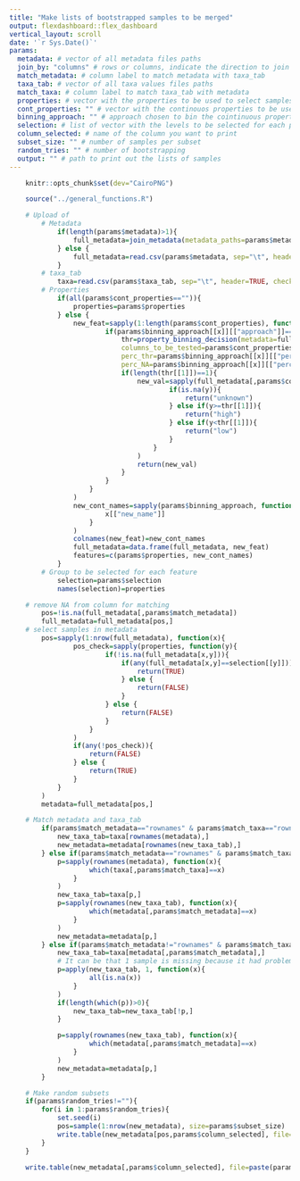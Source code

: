 ```yaml
---
title: "Make lists of bootstrapped samples to be merged"
output: flexdashboard::flex_dashboard
vertical_layout: scroll
date: '`r Sys.Date()`'
params:
  metadata: # vector of all metadata files paths
  join_by: "columns" # rows or columns, indicate the direction to join metadatas
  match_metadata: # column label to match metadata with taxa_tab
  taxa_tab: # vector of all taxa values files paths
  match_taxa: # column label to match taxa_tab with metadata
  properties: # vector with the properties to be used to select samples
  cont_properties: "" # vector with the continouos properties to be used to select samples
  binning_approach: "" # approach chosen to bin the cointinuous properties
  selection: # list of vector with the levels to be selected for each property
  column_selected: # name of the column you want to print
  subset_size: "" # number of samples per subset
  random_tries: "" # number of bootstrapping
  output: "" # path to print out the lists of samples
---
```


```r
	knitr::opts_chunk$set(dev="CairoPNG")
```


```r
	source("../general_functions.R")
```	

```r
	# Upload of
		# Metadata
			if(length(params$metadata)>1){
				full_metadata=join_metadata(metadata_paths=params$metadata, join_by=params$join, matching1="file_id", matching2="file_id")
			} else {
				full_metadata=read.csv(params$metadata, sep="\t", header=TRUE, check.names=FALSE, stringsAsFactors=FALSE)
			}		
		# taxa_tab
			taxa=read.csv(params$taxa_tab, sep="\t", header=TRUE, check.names=FALSE, stringsAsFactors=FALSE)
		# Properties
			if(all(params$cont_properties=="")){
				properties=params$properties
			} else {
				new_feat=sapply(1:length(params$cont_properties), function(x){
						if(params$binning_approach[[x]][["approach"]]=="property_binning_decision"){
							thr=property_binning_decision(metadata=full_metadata,
							columns_to_be_tested=params$cont_properties[[x]], 
							perc_thr=params$binning_approach[[x]][["perc_thr"]], 
							perc_NA=params$binning_approach[[x]][["perc_NA"]])
							if(length(thr[[1]])==1){
								new_val=sapply(full_metadata[,params$cont_properties[[x]]], function(y){
										if(is.na(y)){
											return("unknown")
										} else if(y>=thr[[1]]){
											return("high")
										} else if(y<thr[[1]]){
											return("low")
										}
									}
								)
								return(new_val)
							}
						}
					}
				)
				new_cont_names=sapply(params$binning_approach, function(x){
						x[["new_name"]]
					}
				)
				colnames(new_feat)=new_cont_names
				full_metadata=data.frame(full_metadata, new_feat)
				features=c(params$properties, new_cont_names)
			}
		# Group to be selected for each feature
			selection=params$selection
			names(selection)=properties
```

```r
	# remove NA from column for matching
		pos=!is.na(full_metadata[,params$match_metadata])
		full_metadata=full_metadata[pos,]
	# select samples in metadata
		pos=sapply(1:nrow(full_metadata), function(x){
				pos_check=sapply(properties, function(y){
						if(!is.na(full_metadata[x,y])){
							if(any(full_metadata[x,y]==selection[[y]])){
								return(TRUE)
							} else {
								return(FALSE)
							}
						} else {
							return(FALSE)
						}	
					}
				)
				if(any(!pos_check)){
					return(FALSE)
				} else {
					return(TRUE)
				}
			}
		)
		metadata=full_metadata[pos,]
```

```r
	# Match metadata and taxa_tab
		if(params$match_metadata=="rownames" & params$match_taxa=="rownames"){
			new_taxa_tab=taxa[rownames(metadata),]
			new_metadata=metadata[rownames(new_taxa_tab),]
		} else if(params$match_metadata=="rownames" & params$match_taxa!="rownames"){
			p=sapply(rownames(metadata), function(x){
					which(taxa[,params$match_taxa]==x)
				}
			)
			new_taxa_tab=taxa[p,]
			p=sapply(rownames(new_taxa_tab), function(x){
					which(metadata[,params$match_metadata]==x)
				}
			)
			new_metadata=metadata[p,]
		} else if(params$match_metadata!="rownames" & params$match_taxa=="rownames"){
			new_taxa_tab=taxa[metadata[,params$match_metadata],]
			# It can be that 1 sample is missing because it had problems in running, so for that row it is returning NAs, I remove it
			p=apply(new_taxa_tab, 1, function(x){
					all(is.na(x))
				}
			)
			if(length(which(p))>0){
				new_taxa_tab=new_taxa_tab[!p,]
			}

			p=sapply(rownames(new_taxa_tab), function(x){
					which(metadata[,params$match_metadata]==x)
				}
			)
			new_metadata=metadata[p,]
		}
```

```r
	# Make random subsets
	if(params$random_tries!=""){
		for(i in 1:params$random_tries){
			set.seed(i)
			pos=sample(1:nrow(new_metadata), size=params$subset_size)
			write.table(new_metadata[pos,params$column_selected], file=paste(params$output, "_", params$subset_size, "random_", i, ".txt", sep=''), quote=FALSE, sep="\t", row.names=FALSE, col.names=FALSE)
		}
	}
```


```r
	write.table(new_metadata[,params$column_selected], file=paste(params$output, ".txt", sep=''), quote=FALSE, sep="\t", row.names=FALSE, col.names=FALSE)
```
